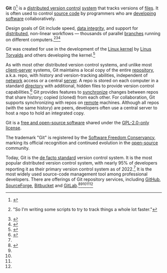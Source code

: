 {{Short description|Distributed version control software system}}
{{Other uses|Git (disambiguation)}}
{{distinguish|GitHub|GitLab|Gitea}}
{{Use dmy dates|date=September 2020}}
{{Infobox software
| name = Git
| logo = [[File:Git-logo-2012.svg|150px]]
| screenshot = Git session.svg
| caption = A command-line session showing repository creation, addition of a file, and remote synchronization
| author = [[Linus Torvalds]]<ref name="git-initial-commit">{{cite web
 | url = https://github.com/git/git/commit/e83c5163316f89bfbde7d9ab23ca2e25604af290
 | date        = 8 April 2005
 | title       = Initial revision of "git", the information manager from hell
 | publisher   = [[GitHub]]
 | access-date  = 20 December 2015
 | url-status  = live
 | archive-url  = https://web.archive.org/web/20151116175401/https://github.com/git/git/commit/e83c5163316f89bfbde7d9ab23ca2e25604af290
 | archive-date = 16 November 2015}}</ref>
| developer = Junio Hamano and others<ref name="git-commits">{{cite web
 | url         = https://github.com/git/git/graphs/contributors
 | date        = 8 June 2016
 | title       = Commit Graph
 | publisher   = [[GitHub]]
 | access-date  = 19 December 2015
 | url-status  = live
 | archive-url  = https://web.archive.org/web/20160120121816/https://github.com/git/git/graphs/contributors
 | archive-date = 20 January 2016}}</ref>
| released = {{Start date and age|2005|4|7|df=yes}}
| latest release version = {{wikidata|property|preferred|references|edit|Q186055|P348|P548=Q2804309}}
| latest release date = {{wikidata|qualifier|preferred|single|Q186055|P348|P548=Q2804309|P577}}
| latest preview version = {{wikidata|property|preferred|references|edit|Q186055|P348|P548=Q51930650}}
| latest preview date = {{wikidata|qualifier|preferred|single|Q186055|P348|P548=Q51930650|P577}}
| programming language = Primarily in [[C (programming language)|C]], with [[GUI]] and [[Scripting language|programming scripts]] written in [[Shell script]], [[Perl]], [[Tcl]] and [[Python (programming language)|Python]]<ref>{{cite web |title=Git website |url=https://git-scm.com/about/small-and-fast |access-date=9 June 2022 |archive-url=https://web.archive.org/web/20220609042334/https://git-scm.com/about/small-and-fast |archive-date=9 June 2022 |url-status=live}}</ref><ref>{{cite web |title=Git Source Code Mirror |url=https://github.com/git/git |website=[[GitHub]] |access-date=9 June 2022 |archive-url=https://web.archive.org/web/20220603081319/https://github.com/git/git |archive-date=3 June 2022 |url-status=live}}</ref>
| operating system = [[POSIX]] ([[Linux]], [[macOS]], [[Solaris (operating system)|Solaris]], [[IBM AIX|AIX]]), [[Microsoft Windows|Windows]]
| size = 
| language = English
| genre = [[Version control]]
| license = [[GNU General Public License|GPL-2.0-only]]{{efn-lr|GPL-2.0-only since 2005-04-11. Some parts under compatible licenses such as [[GNU Lesser General Public License|LGPLv2.1]].<ref name="license_lgpl">{{cite web
 | url         = https://github.com/git/git/blob/master/LGPL-2.1
 | title       = Git's LGPL license at github.com
 | date        = 20 May 2011
 | website     = [[GitHub]]
 | access-date  = 12 October 2014
 | url-status  = live
 | archive-url  = https://web.archive.org/web/20160411135049/https://github.com/git/git/blob/master/LGPL-2.1
 | archive-date = 11 April 2016}}</ref>}}<ref name="license_gpl">{{cite web
 | url         = https://github.com/git/git/blob/master/COPYING
 | title       = Git's GPL license at github.com
 | date        = 18 January 2010
 | website     = [[GitHub]]
 | access-date  = 12 October 2014
 | url-status  = live
 | archive-url  = https://web.archive.org/web/20160411135124/https://github.com/git/git/blob/master/COPYING
 | archive-date = 11 April 2016}}</ref>
| standard = 
| AsOf = 
}}

'''Git''' ({{IPAc-en|g|ɪ|t}})<ref name=":0">{{cite web |url = https://www.youtube.com/watch?v=4XpnKHJAok8&t=1m30s |title = Tech Talk: Linus Torvalds on git (at 00:01:30) |date = 14 May 2007 |via = YouTube |access-date = 2014-07-20 |url-status = live |archive-url = https://web.archive.org/web/20151220133030/https://www.youtube.com/watch?v=4XpnKHJAok8&t=1m30s |archive-date = 20 December 2015}}</ref> is a [[distributed version control]] [[software system|system]]{{sfn | Chacon | Straub | 2014 | pp=29-31}} that tracks versions of [[computer file|files]]. It is often used to control [[source code]] by programmers who are [[software development|developing ]] [[software]] collaboratively.

Design goals of Git include speed, [[data integrity]], and support for [[Distributed computing|distributed]], non-linear workflows&nbsp;— thousands of parallel [[Branching (version control)|branches]] running on different computers.<ref name="kernel_SCM_saga">{{cite mailing list |mailing-list = linux-kernel |last = Torvalds |first = Linus |url = https://marc.info/?l=linux-kernel&m=111288700902396 |title = Re: Kernel SCM saga... |date = 2005-04-07 |access-date = 3 February 2017 |archive-date = 1 July 2019 |archive-url = https://web.archive.org/web/20190701210808/https://marc.info/?l=linux-kernel |url-status = live }} "So I'm writing some scripts to try to track things a whole lot faster."</ref><ref name="integrity_goals">{{cite mailing list |last = Torvalds |first = Linus |author-link = Linus Torvalds |mailing-list = git |date = 2007-06-10 |title = Re: fatal: serious inflate inconsistency |url = https://marc.info/?l=git&m=118143549107708}}</ref><ref name="linusGoogleTalk">{{Cite AV media |people = Linus Torvalds |date = 2007-05-03 |url = https://www.youtube.com/watch?v=4XpnKHJAok8 |title = Google tech talk: Linus Torvalds on git |time = 02:30 |access-date = 2007-05-16 |url-status = live |archive-url = https://web.archive.org/web/20070528041814/http://www.youtube.com/watch?v=4XpnKHJAok8 |archive-date = 28 May 2007}}</ref> 

Git was created for use in the development of the [[Linux kernel]] by [[Linus Torvalds]] and others developing the kernel.<ref name="pro-git-1.2">{{cite book |chapter-url = https://git-scm.com/book/en/v2/Getting-Started-A-Short-History-of-Git |chapter = A Short History of Git |title = Pro Git |publisher = Apress |access-date = 26 December 2015 |date = 2014 |edition = 2nd |url = https://git-scm.com/book/en/v2 |url-status = live |archive-url = https://web.archive.org/web/20151225223054/http://git-scm.com/book/en/v2 |archive-date = 25 December 2015}}</ref> 

As with most other distributed version control systems, and unlike most [[client–server]] systems, Git maintains a local copy of the entire [[Repository (version control)|repository]], a.k.a. repo, with history and version-tracking abilities, independent of [[Computer network|network]] access or a central [[Server (computing)|server]]. A repo is stored on each computer in a standard [[directory (computing)|directory]] with additional, hidden files to provide version control capabilities.<ref>{{cite book |last1 = Chacon |first1 = Scott |title = Pro Git |date = 24 December 2014 |publisher = [[Apress]] |location = New York, NY |isbn = 978-1-4842-0077-3 |pages = 29–30 |edition = 2nd |url = https://git-scm.com/book/en/v2 |url-status = live |archive-url = https://web.archive.org/web/20151225223054/http://git-scm.com/book/en/v2 |archive-date = 25 December 2015}}</ref> Git provides features to [[Synchronization (computer science)|synchronize]] changes between repos that share history; copied (cloned) from each other. For collaboration, Git supports synchronizing with repos on [[Computer network|remote]] machines. Although all repos (with the same history) are peers, developers often use a central server to host a repo to hold an integrated copy. 

Git is a [[free and open-source software]] shared under the [[GNU General Public License|GPL-2.0-only license]].

The trademark "Git" is registered by the [[Software Freedom Conservancy]], marking its official recognition and continued evolution in the [[open-source]] community. 

Today, Git is the [[de facto standard]] version control system. It is the most popular distributed version control system, with nearly 95% of developers reporting it as their primary version control system as of 2022.<ref name=":1" /> It is the most widely used source-code management tool among professional developers. There are offerings of Git repository services, including [[GitHub]], [[SourceForge]], [[Bitbucket]] and [[GitLab]].<ref name="Krill 2016">{{cite web |last=Krill |first=Paul |date=28 September 2016 |title=Enterprise repo wars: GitHub vs. GitLab vs. Bitbucket |url=https://www.infoworld.com/article/3123244/enterprise-repo-wars-github-vs-gitlab-vs-bitbucket.html |access-date=2 February 2020 |website=InfoWorld}}</ref><ref name="Alexa github.com" /><ref name="Alexa sourceforge.net" /><ref name="Alexa bitbucket.org" /><ref name="Alexa gitlab.com" />